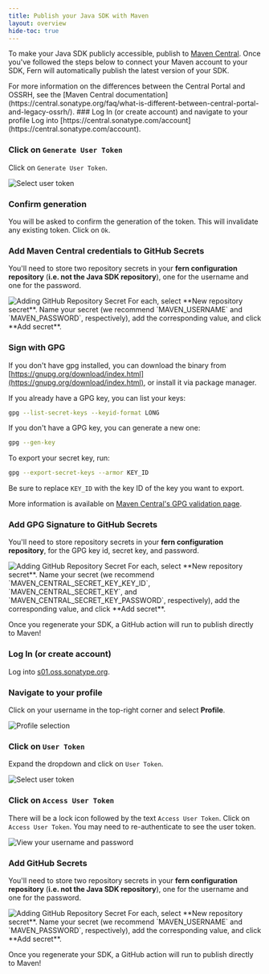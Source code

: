 ```yaml
---
title: Publish your Java SDK with Maven
layout: overview
hide-toc: true
---
```


To make your Java SDK publicly accessible, publish to [Maven Central](https://central.sonatype.com/). Once you've followed the steps below to connect your Maven account to your SDK, Fern will automatically publish the latest version of your SDK.  

<Info>
For more information on the differences between the Central Portal and OSSRH, see the [Maven Central documentation](https://central.sonatype.org/faq/what-is-different-between-central-portal-and-legacy-ossrh/).
</Info>

<AccordionGroup>
<Accordion title="Publish via the Central Portal (recommended)">
<Steps>
### Log In (or create account) and navigate to your profile
Log into [https://central.sonatype.com/account](https://central.sonatype.com/account).

### Click on `Generate User Token`

Click on `Generate User Token`.

<Frame>
  <img src="maven-user-token.png" alt="Select user token" />
</Frame>

### Confirm generation

You will be asked to confirm the generation of the token. This will invalidate any existing token. Click on `Ok`.

### Add Maven Central credentials to GitHub Secrets

You'll need to store two repository secrets in your **fern configuration repository** (**i.e. not the Java SDK repository**),
one for the username and one for the password.

<Frame>
  <img src="github-secret.png" alt="Adding GitHub Repository Secret" />
</Frame>

<Info>
  For each, select **New repository secret**. Name your secret (we recommend `MAVEN_USERNAME` and `MAVEN_PASSWORD`,
  respectively), add the corresponding value, and click **Add secret**.
</Info>

### Sign with GPG

If you don't have gpg installed, you can download the binary from [https://gnupg.org/download/index.html](https://gnupg.org/download/index.html), or install it via package manager.

If you already have a GPG key, you can list your keys:

```sh
gpg --list-secret-keys --keyid-format LONG
```

If you don't have a GPG key, you can generate a new one:

```sh
gpg --gen-key
```

To export your secret key, run:

```sh
gpg --export-secret-keys --armor KEY_ID
```

Be sure to replace `KEY_ID` with the key ID of the key you want to export.

More information is available on [Maven Central's GPG validation page](https://central.sonatype.org/publish/requirements/gpg/).

### Add GPG Signature to GitHub Secrets

You'll need to store repository secrets in your **fern configuration repository**,
for the GPG key id, secret key, and password.

<Frame>
  <img src="github-secret.png" alt="Adding GitHub Repository Secret" />
</Frame>

<Info>
  For each, select **New repository secret**. Name your secret (we recommend `MAVEN_CENTRAL_SECRET_KEY_KEY_ID`, `MAVEN_CENTRAL_SECRET_KEY`, and `MAVEN_CENTRAL_SECRET_KEY_PASSWORD`, respectively), add the corresponding value, and click **Add secret**.
</Info>


</Steps>

Once you regenerate your SDK, a GitHub action will run to publish directly to Maven!
</Accordion>
<Accordion title="Publish via OSSRH (legacy)">
<Steps>
### Log In (or create account)
Log into [s01.oss.sonatype.org](https://s01.oss.sonatype.org).

### Navigate to your profile

Click on your username in the top-right corner and select **Profile**.

<Frame>
  <img src="profile.png" alt="Profile selection" />
</Frame>

### Click on `User Token`

Expand the dropdown and click on `User Token`.

<Frame>
  <img src="user-token.png" alt="Select user token" />
</Frame>

### Click on `Access User Token`

There will be a lock icon followed by the text `Access User Token`. Click on `Access User Token`. You may
need to re-authenticate to see the user token.

<Frame>
  <img src="username-password.png" alt="View your username and password" />
</Frame>

### Add GitHub Secrets

You'll need to store two repository secrets in your **fern configuration repository** (**i.e. not the Java SDK repository**),
one for the username and one for the password.

<Frame>
  <img src="github-secret.png" alt="Adding GitHub Repository Secret" />
</Frame>

<Info>
  For each, select **New repository secret**. Name your secret (we recommend `MAVEN_USERNAME` and `MAVEN_PASSWORD`,
  respectively), add the corresponding value, and click **Add secret**.
</Info>

</Steps>

Once you regenerate your SDK, a GitHub action will run to publish directly to Maven!
</Accordion>
</AccordionGroup>

